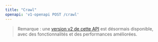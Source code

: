 ```yaml
---
title: "Crawl"
openapi: 'v1-openapi POST /crawl'
---
```


> Remarque : une [version v2 de cette API](/fr/api-reference/endpoint/crawl-post) est désormais disponible, avec des fonctionnalités et des performances améliorées.